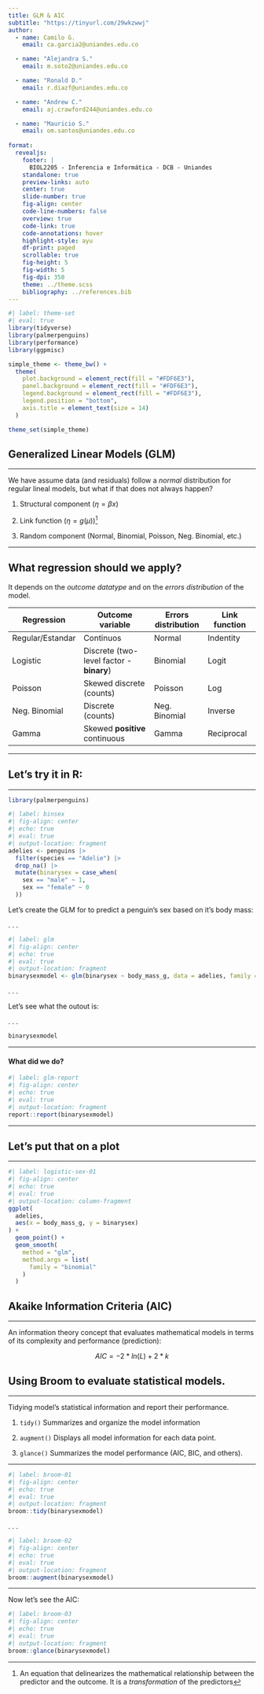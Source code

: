 ```yaml
---
title: GLM & AIC
subtitle: "https://tinyurl.com/29wkzwwj"
author:
  - name: Camilo G.
    email: ca.garcia2@uniandes.edu.co

  - name: "Alejandra S."
    email: m.soto2@uniandes.edu.co

  - name: "Ronald D."
    email: r.diazf@uniandes.edu.co

  - name: "Andrew C."
    email: aj.crawford244@uniandes.edu.co

  - name: "Mauricio S."
    email: om.santos@uniandes.edu.co
    
format:
  revealjs:
    footer: |
      BIOL2205 - Inferencia e Informática - DCB - Uniandes
    standalone: true
    preview-links: auto
    center: true
    slide-number: true
    fig-align: center
    code-line-numbers: false
    overview: true
    code-link: true
    code-annotations: hover
    highlight-style: ayu
    df-print: paged
    scrollable: true
    fig-height: 5
    fig-width: 5
    fig-dpi: 350
    theme: ../theme.scss
    bibliography: ../references.bib
---
```


```r
#| label: theme-set
#| eval: true
library(tidyverse)
library(palmerpenguins)
library(performance)
library(ggpmisc)

simple_theme <- theme_bw() +
  theme(
    plot.background = element_rect(fill = "#FDF6E3"),
    panel.background = element_rect(fill = "#FDF6E3"),
    legend.background = element_rect(fill = "#FDF6E3"),
    legend.position = "bottom",
    axis.title = element_text(size = 14)
  )

theme_set(simple_theme)
```

## Generalized Linear Models (GLM)

------------------------------------------------------------------------

We have assume data (and residuals) follow a *normal* distribution for regular lineal models, but what if that does not always happen?

::: incremental
1.  Structural component ($\eta = \beta x$)

2.  Link function ($\eta = g(\mu)$)[^1]

3.  Random component (Normal, Binomial, Poisson, Neg. Binomial, etc.)
:::

[^1]: An equation that delinearizes the mathematical relationship between the predictor and the outcome. It is a *transformation* of the predictors

------------------------------------------------------------------------

## What regression should we apply? {.smaller}


It depends on the *outcome datatype* and on the *errors distribution* of the model.


| Regression       | Outcome variable               | Errors distribution | Link function |
|----------------|------------------------|----------------|----------------|
| Regular/Estandar | Continuos                      | Normal              | Indentity     |
| Logistic         | Discrete (two-level factor - **binary**)    | Binomial            | Logit         |
| Poisson          | Skewed discrete (counts)       | Poisson             | Log           |
| Neg. Binomial    | Discrete (counts)              | Neg. Binomial       | Inverse       |
| Gamma            | Skewed **positive** continuous | Gamma               | Reciprocal    |

------------------------------------------------------------------------

## Let's try it in R:

***

```r
library(palmerpenguins)
```

```r
#| label: binsex
#| fig-align: center
#| echo: true
#| eval: true
#| output-location: fragment
adelies <- penguins |>
  filter(species == "Adelie") |>
  drop_na() |>
  mutate(binarysex = case_when(
    sex == "male" ~ 1,
    sex == "female" ~ 0
  ))
```

Let's create the GLM for to predict a penguin's sex based on it's body mass:

. . . 

```r
#| label: glm
#| fig-align: center
#| echo: true
#| eval: true
#| output-location: fragment
binarysexmodel <- glm(binarysex ~ body_mass_g, data = adelies, family = "binomial")
```

. . .

Let's see what the outout is:

. . .  

```r
binarysexmodel
```

*** 

#### What did we do?

```r
#| label: glm-report
#| fig-align: center
#| echo: true
#| eval: true
#| output-location: fragment
report::report(binarysexmodel)
```

***

## Let's put that on a plot

***

```r
#| label: logistic-sex-01
#| fig-align: center
#| echo: true
#| eval: true
#| output-location: column-fragment
ggplot(
  adelies,
  aes(x = body_mass_g, y = binarysex)
) +
  geom_point() +
  geom_smooth(
    method = "glm",
    method.args = list(
      family = "binomial"
    )
  )
```

## Akaike Information Criteria (AIC)

------------------------------------------------------------------------

An information theory concept that evaluates mathematical models in terms of its complexity and performance (prediction):

$$AIC=−2*ln(L)+2*k$$

## Using Broom to evaluate statistical models.

------------------------------------------------------------------------

Tidying model's statistical information and report their performance.

::: incremental
1.  `tidy()` Summarizes and organize the model information

2.  `augment()` Displays all model information for each data point.

3.  `glance()` Summarizes the model performance (AIC, BIC, and others).
:::

***

```r
#| label: broom-01
#| fig-align: center
#| echo: true
#| eval: true
#| output-location: fragment
broom::tidy(binarysexmodel)
```

. . . 

```r
#| label: broom-02
#| fig-align: center
#| echo: true
#| eval: true
#| output-location: fragment
broom::augment(binarysexmodel)
```

***

Now let's see the AIC:

```r
#| label: broom-03
#| fig-align: center
#| echo: true
#| eval: true
#| output-location: fragment
broom::glance(binarysexmodel)
```


<!-- ## Analysis of covariance (ANCOVA)
 
***

ANCOVA is a particular case of a GLM where we have a *categorical* predictor and a *continuous* predictor. The continuous predictor is called a *covariate*.

***

Think in this example:

```r
#| label: box01
#| fig-align: center
#| echo: true
#| eval: true
#| output-location: column-fragment
ggplot(adelies, aes(x = sex, y = flipper_length_mm, color = sex)) +
  geom_boxplot() +
  geom_jitter(size = 2, alpha = 0.7, width = 0.1) +
  labs(
    x = "",
    y = "Flipper length (mm)"
  )
```

***

What other variable could be affecting the penguins' flipper length?

. . . 

What if the Body mass has an effect on the flipper length? Let's create an ANCOVA model

```r
#| label: ancova-model
#| fig-align: center
#| echo: true
#| eval: true
#| output-location: fragment
ancovamodel <- aov(flipper_length_mm ~ sex + body_mass_g, data = adelies)
```

. . .

Here is the result:

. . .

```r
ancovamodel
```

## Let's see the complete `report`:

```r
#| label: ancova-report
#| fig-align: center
#| echo: true
#| eval: true
#| output-location: fragment
report::report(ancovamodel)
``` -->